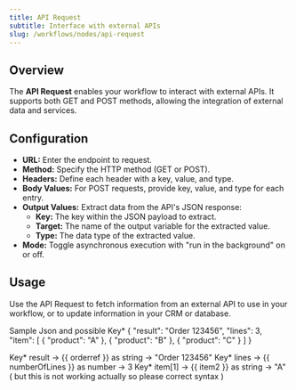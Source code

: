 ```yaml
---
title: API Request
subtitle: Interface with external APIs
slug: /workflows/nodes/api-request
---
```


## Overview

The **API Request** enables your workflow to interact with external APIs. It supports both GET and POST methods, allowing the integration of external data and services.

## Configuration

- **URL:** Enter the endpoint to request.
- **Method:** Specify the HTTP method (GET or POST).
- **Headers:** Define each header with a key, value, and type.
- **Body Values:** For POST requests, provide key, value, and type for each entry.
- **Output Values:** Extract data from the API's JSON response:
  - **Key:** The key within the JSON payload to extract.
  - **Target:** The name of the output variable for the extracted value.
  - **Type:** The data type of the extracted value.
- **Mode:** Toggle asynchronous execution with "run in the background" on or off.

## Usage

Use the API Request to fetch information from an external API to use in your workflow, or to update information in your CRM or database.

Sample Json and possible Key* 
{
	"result": "Order 123456",
	"lines": 3,
	"item": [
		{
			"product": "A"
		},
		{
			"product": "B"
		},
		{
			"product": "C"
		}
	]
}

Key* result -> {{ orderref }} as string -> "Order 123456"
Key* lines -> {{ numberOfLines }} as number -> 3
Key* item[1] -> {{ item2 }} as string -> "A" ( but this is not working actually so please correct syntax )
